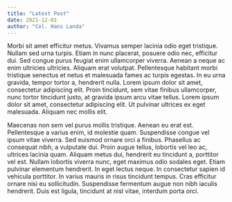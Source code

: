 ```yaml
---
title: "Latest Post"
date: 2021-12-01
author: "Col. Hans Landa"
---
```


Morbi sit amet efficitur metus. Vivamus semper lacinia odio eget tristique. Nullam sed urna turpis. Etiam in nunc placerat, posuere odio nec, efficitur dui. Sed congue purus feugiat enim ullamcorper viverra. Aenean a neque ac enim ultricies ultricies. Aliquam erat volutpat. Pellentesque habitant morbi tristique senectus et netus et malesuada fames ac turpis egestas. In eu urna gravida, tempor tortor a, hendrerit nulla. Lorem ipsum dolor sit amet, consectetur adipiscing elit. Proin tincidunt, sem vitae finibus ullamcorper, nunc tortor tincidunt justo, at gravida ipsum arcu vitae tellus. Lorem ipsum dolor sit amet, consectetur adipiscing elit. Ut pulvinar ultrices ex eget malesuada. Aliquam nec mollis elit.

Maecenas non sem vel purus mollis tristique. Aenean eu erat est. Pellentesque a varius enim, id molestie quam. Suspendisse congue vel ipsum vitae viverra. Sed euismod ornare orci a finibus. Phasellus ac consequat nibh, a vulputate dui. Proin augue tellus, lobortis vel leo ac, ultrices lacinia quam. Aliquam metus dui, hendrerit eu tincidunt a, porttitor vel est. Nullam lobortis viverra nunc, eget maximus odio sodales eget. Etiam pulvinar elementum hendrerit. In eget lectus neque. In consectetur sapien id vehicula porttitor. In varius mauris in risus tincidunt tempus. Cras efficitur ornare nisi eu sollicitudin. Suspendisse fermentum augue non nibh iaculis hendrerit. Duis est ligula, tincidunt at nisl vitae, interdum porta orci.